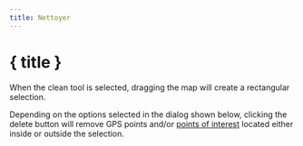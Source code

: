 ```yaml
---
title: Nettoyer
---
```


<script>
</script>

# <SquareDashedMousePointer size="24" class="inline-block" style="margin-bottom: 5px" /> { title }

When the clean tool is selected, dragging the map will create a rectangular selection.

Depending on the options selected in the dialog shown below, clicking the delete button will remove GPS points and/or [points of interest](../gpx) located either inside or outside the selection.

<div class="flex flex-row justify-center">
    <Clean class="text-foreground p-3 border rounded-md shadow-lg" />
</div>
